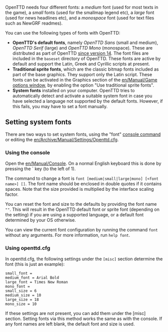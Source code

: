 OpenTTD needs four different fonts: a ''medium'' font (used for most texts in the game), a ''small'' fonts (used for the smallmap legend etc), a ''large'' font (used for news headlines etc), and a ''monospace'' font (used for text files such as NewGRF readmes).

You can use the following types of fonts with OpenTTD:
* '''OpenTTD's default fonts''', namely ''OpenTTD Sans'' (small and medium), ''OpenTTD Serif'' (large) and ''OpenTTD Mono'' (monospace). These are distributed as part of OpenTTD [https://github.com/OpenTTD/OpenTTD/pull/11593 since version 14]. The font files are included in the <code>baseset</code> directory of OpenTTD. These fonts are active by default and support the Latin, Greek and Cyrillic scripts at present.
* '''Traditional sprite fonts''', which are the classic bitmap fonts included as part of the base graphics. They support only the Latin script. These fonts can be activated in the Graphics section of the [[en/Manual/Game options window]], by enabling the option "Use traditional sprite fonts".
* '''System fonts''' installed on your computer. OpenTTD tries to automatically detect and activate a suitable system font in case you have selected a language not supported by the default fonts. However, if this fails, you may have to set a font manually. 

== Setting system fonts ==
There are two ways to set system fonts, using the "font" [[en/Manual/Console Commands|console command]] or editing the [[en/Archive/Manual/Settings/Openttd.cfg]].

=== Using the console ===
Open the [[en/Manual/Console]]. On a normal English keyboard this is done by pressing the ` key (to the left of 1).

The command to change a font is <code>font [medium|small|large|mono] [<nowiki><font name></nowiki>] [<size>]</code>. The font name should be enclosed in double quotes if it contains spaces. Note that the size provided is multiplied by the interface scaling factor.

You can reset the font and size to the defaults by providing the font name <code>""</code>. This will result in the OpenTTD default font or sprite font (depending on the setting) if you are using a supported language, or a default font determined by your OS otherwise. 

You can view the current font configuration by running the command <code>font</code> without any arguments. For more information, run <code>help font</code>.

=== Using openttd.cfg ===
In openttd.cfg, the following settings under the <code>[misc]</code> section determine the font (this is just an example):
<pre>
small_font = 
medium_font = Arial Bold
large_font = Times New Roman
mono_font = 
small_size = 6
medium_size = 10
large_size = 18
mono_size = 10
</pre>
If these settings are not present, you can add them under the [misc] section. Setting fonts via this method works the same as with the console. If any font names are left blank, the default font and size is used.
